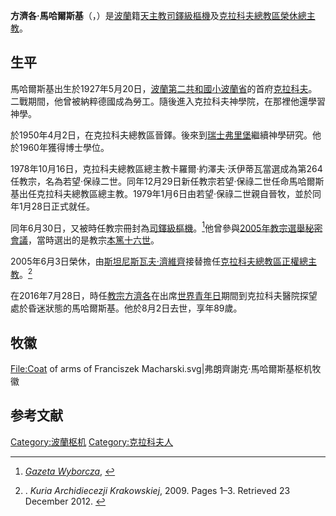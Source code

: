 {{Infobox Christian leader
| type             = cardinal
| honorific-prefix = 
| name             = 方濟各·馬哈爾斯基<br />Franciszek Macharski
| honorific-suffix = 
| title            = [[天主教克拉科夫總教區|天主教克拉科夫總教區榮休總主教]]
| image            = Cardinal Franciszek Macharski, Archbishop Emeritus of Kraków.jpg  
| image size       = 
| alt              = 
| caption          = 
| church           = 
| archdiocese      = [[天主教克拉科夫總教區|克拉科夫]]
| diocese          = 
| elected          = 
| appointed        = 1978年12月29日
| term_start       = 1979年1月28日
| quashed          = 
| term_end         = 2005年6月3日
| predecessor      = [[若望·保祿二世|嘉祿·若瑟·沃伊蒂瓦]]
| opposed          = 
| successor        = [[斯坦尼斯瓦夫·濟維齊|斯坦尼斯瓦夫·濟維齊]]
| other_post       = [[拉丁門前聖若望聖殿|拉丁門前聖若望堂區領銜司鐸]]
<!---------- Orders ---------->
| ordination       = 1950年4月2日
| ordained_by      = [[Adam_Stefan_Sapieha|Adam Stefan Sapieha]]
| consecration     = 1979年1月6日
| consecrated_by   = [[教宗若望·保祿二世|教宗若望·保祿二世]]
| cardinal         = 1979年6月30日
| created_cardinal_by = 教宗若望·保祿二世
| rank             = [[樞機|司鐸級樞機]]
<!---------- Personal details ---------->
| birth_name       = Franciszek Macharski
| birth_date       = {{birth date|df=yes|1927|05|20}}
| birth_place      = [[File:Flag_of_Poland_(1928-1980).svg|23px]][[波蘭第二共和國|波蘭]][[小波蘭省|小波蘭省]][[克拉科夫|克拉科夫]]
| death_date       = {{Death date and age|2016|8|2|1927|5|20}}
| death_place      = {{POL}}[[小波蘭省|小波蘭省]][[克拉科夫|克拉科夫]]
| buried           = 
| nationality      = [[波蘭|波蘭]]
| religion         = [[天主教|天主教]]
| previous_post    = 
| alma_mater       = 
| motto            = Jesu in te confido（Jesus, I Trust in you）
| signature        = 
| signature_alt    = 
| coat_of_arms     = Coat of arms of Franciszek Macharski.svg
| coat_of_arms_alt = 
}}
'''方濟各·馬哈爾斯基'''（{{lang-de|Franciszek Macharski}}，{{bd|1927年|5月20日|2016年|8月2日}}）是[[波蘭人|波蘭]]籍[[天主教|天主教]][[樞機|司鐸級樞機]]及[[天主教克拉科夫總教區|克拉科夫總教區榮休總主教]]。

==生平==
馬哈爾斯基出生於1927年5月20日，[[波蘭第二共和國|波蘭第二共和國]][[小波蘭省|小波蘭省]]的首府[[克拉科夫|克拉科夫]]。二戰期間，他曾被納粹德國成為勞工。隨後進入克拉科夫神學院，在那裡他還學習神學。

於1950年4月2日，在克拉科夫總教區晉鐸。後來到[[瑞士|瑞士]][[弗里堡|弗里堡]]繼續神學研究。他於1960年獲得博士學位。

1978年10月16日，克拉科夫總教區總主教卡羅爾·約澤夫·沃伊蒂瓦當選成為第264任教宗，名為若望·保祿二世。同年12月29日新任教宗若望·保祿二世任命馬哈爾斯基出任克拉科夫總教區總主教。1979年1月6日由若望·保祿二世親自晉牧，並於同年1月28日正式就任。

同年6月30日，又被時任教宗冊封為[[樞機|司鐸級樞機]]。<ref name=gaz>''[[Gazeta_Wyborcza|Gazeta Wyborcza]]'', {{cite web |url=http://wiadomosci.gazeta.pl/wiadomosci/1,55670,2746098.html |title=存档副本 |accessdate=2016-06-03 |deadurl=yes |archiveurl=https://web.archive.org/web/20090606153523/http://wiadomosci.gazeta.pl/wiadomosci/1,55670,2746098.html |archivedate=2009-06-06 }}</ref>他曾參與[[2005年教宗選舉秘密會議|2005年教宗選舉秘密會議]]，當時選出的是教宗[[本篤十六世|本篤十六世]]。

2005年6月3日榮休，由[[斯坦尼斯瓦夫·濟維齊|斯坦尼斯瓦夫·濟維齊]]接替擔任[[天主教克拉科夫總教區|克拉科夫總教區正權總主教]]。<ref name="KAK">{{cite web |url=http://www.diecezja.pl/pl/o-archidiecezji?start=1 |title=Historia Diecezji: Biskupi krakowscy (Kraków bishops) |accessdate=2016-06-03  |deadurl=yes |archiveurl=https://web.archive.org/web/20110614045543/http://www.diecezja.pl/pl/o-archidiecezji?start=1 |archivedate=2011-06-14 }}. ''Kuria Archidiecezji Krakowskiej'', 2009. Pages 1–3. Retrieved 23 December 2012. {{pl icon}}</ref>

在2016年7月28日，時任[[教宗|教宗]][[方濟各_(教宗)|方濟各]]在出席[[2016年世界青年日|世界青年日]]期間到克拉科夫醫院探望處於昏迷狀態的馬哈爾斯基。他於8月2日去世，享年89歲。

== 牧徽 ==
<gallery>
File:Coat of arms of Franciszek Macharski.svg|弗朗齊謝克·馬哈爾斯基枢机牧徽
</gallery>

== 参考文献 ==
{{reflist}}

{{Authority control}}

[[Category:波蘭枢机|Category:波蘭枢机]]
[[Category:克拉科夫人|Category:克拉科夫人]]